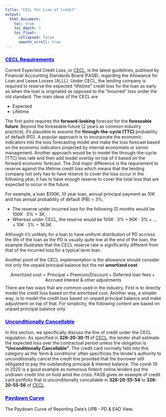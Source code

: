 ```yaml
---
title: "CECL for Line of Credit"
output:
  html_document:
    toc: true
    toc_depth: 3
    toc_float:
      collapsed: false
      smooth_scroll: true
---
```


<div style="background-color:white;color:blue;matrixOperation:20px;">
<ins>
### CECL Requirements
</ins>
</div>

Current Expected Credit Loss, or [CECL](https://www.fasb.org/jsp/FASB/Document_C/DocumentPage?cid=1176168232528&acceptedDisclaimer=true), is the latest guidelines, publised by Financial Accounting Standards Board (FASB), regarding the Allowance for Loan and Lease Losses (ALLL). Under CECL, the lending company is required to reserve the expected "lifetime" credit loss for the loan as early as when the loan is originated as opposed to the "incurred" loss under the old standard. The main ideas of the CECL are 

* Expected 
* Lifetime

The first point requires the **forward-looking** forecast for the **foreseable future**. Beyond the foreseable future (2 years as common industry practice), it's plausible to assume the **through-the-cycle (TTC)** probability of default (PD). A popular approach is to incorporate the economic indicators into the loss forecasting model and make the loss forecast based on the economic indicators projected by internal economists or senior management. Another approach would be to model the through-the-cycle (TTC) loss rate and then add model overlay on top of it based on the forward economic forecast. The 2nd major difference is the requirement to reserve against the lifetime credit loss which means that the lending company not only has to have reserve to cover the loss occur in the following year, it has to have enough reserve to cover the total loss that are expected to occur in the future. 

For example, a loan $100K, 10 year loan, annual principal payment as 10K and has annual probability of default (PB) = 3%, 

* The reserve under incurred loss for the following 12 months would be $100K \cdot 3\% = 3K$, 
* Whereas under CECL, the reserve would be $100K \cdot 3\%  + 90K \cdot 3\% + ...+ 10K \cdot 3\% = 16.5K$. 

Although it's unlikely for a loan to have uniform distribution of PD accross the life of the loan as the PD is usually quite low at the end of the loan, the example illustrates that the CECL reserve rate is significantly different from that of the incurred loss for a typical term loan.

Another point of the CECL implementation is the allowance should consider not only the unpaid principal balance but the net **amortized cost**:

$$\text{Amortized cost} = \text{Principal} + \text{Premium/Discount}+\text{Deferred loan fees} + \text{Accrued interest & other adjustments}$$
There are two ways that are common used in the industry. First is to directly model the credit loss based on the amortised cost. Another way, a simpler way, is to model the credit loss based on unpaid principal balance and make adjustment on top of that. For simplicity, the following content are based on unpaid principal balance only.



<div style="background-color:white;color:blue;matrixOperation:20px;">
<ins>
### Unconditionally Cancellable
</ins>
</div>

In this section, we specifically discuss the line of credit under the CECL regulation. As specified in **326-20-30-11** of [CECL](https://www.fasb.org/jsp/FASB/Document_C/DocumentPage?cid=1176168232528&acceptedDisclaimer=true), the lender shall estimate the expected loss over the contractual period unless the obligation is **"Unconditionally Cancellable"**. The credit card normally falls into this category as the 'term & conditions' often specificies the lender's authority to unconditionally cancel the credit line provided that the borrower still obligated to pay the outstanding principal & interest balance. The covid-19 in 2020 is a good example as numorous fintech online lenders put the undrawn credit line on hold amid the crisis. FASB gives an example of credit card portfolio that is unconditionally concallable in **326-20-55-54** to **326-20-55-56** of [CECL](https://www.fasb.org/jsp/FASB/Document_C/DocumentPage?cid=1176168232528&acceptedDisclaimer=true).


<div style="background-color:white;color:blue;matrixOperation:20px;">
<ins>
### Paydown Curve
</ins>
</div>

The Paydown Curve of Reporting Date's UPB - PD & EAD View.







